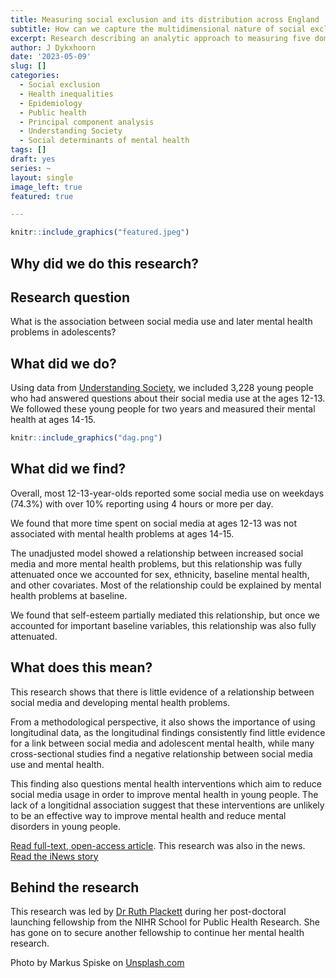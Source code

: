 ```yaml
---
title: Measuring social exclusion and its distribution across England
subtitle: How can we capture the multidimensional nature of social exclusion in quantitatiave research? 
excerpt: Research describing an analytic approach to measuring five domains of social exclusion using data from a UK household survey
author: J Dykxhoorn
date: '2023-05-09'
slug: []
categories:
  - Social exclusion
  - Health inequalities
  - Epidemiology
  - Public health
  - Principal component analysis
  - Understanding Society
  - Social determinants of mental health
tags: []
draft: yes
series: ~
layout: single
image_left: true
featured: true

---
```



```r
knitr::include_graphics("featured.jpeg")
```

## Why did we do this research?

## Research question
What is the association between social media use and later mental health problems in adolescents? 

## What did we do? 
Using data from [Understanding Society](https://www.understandingsociety.ac.uk/), we included 3,228 young people who had answered questions about their social media use at the ages 12-13. We followed these young people for two years and measured their mental health at ages 14-15. 


```r
knitr::include_graphics("dag.png")
```

## What did we find? 
Overall, most 12-13-year-olds reported some social media use on weekdays (74.3%) with over 10% reporting using 4 hours or more per day. 


We found that more time spent on social media at ages 12-13 was not associated with mental health problems at ages 14-15. 

The unadjusted model showed a relationship between increased social media and more mental health problems, but this relationship was fully attenuated once we accounted for sex, ethnicity, baseline mental health, and other covariates. Most of the relationship could be explained by mental health problems at baseline.

We found that self-esteem partially mediated this relationship, but once we accounted for important baseline variables, this relationship was also fully attenuated. 


## What does this mean?
This research shows that there is little evidence of a relationship between social media and developing mental health problems. 

From a methodological perspective, it also shows the importance of using longitudinal data, as the longitudinal findings consistently find little evidence for a link between social media and adolescent mental health, while many cross-sectional studies find a negative relationship between social media use and mental health.

This finding also questions mental health interventions which aim to reduce social media usage in order to improve mental health in young people. The lack of a longitidnal association suggest that these interventions are unlikely to be an effective way to improve mental health and reduce mental disorders in young people. 

[Read full-text, open-access article](https://www.jmir.org/2023/1/e43213). This research was also in the news. [Read the iNews story](https://inews.co.uk/news/science/social-media-not-bad-feared-teen-mental-health-study-2258605)

## Behind the research
This research was led by [Dr Ruth Plackett](https://www.ucl.ac.uk/epidemiology-health-care/ruth-plackett) during her post-doctoral launching fellowship from the NIHR School for Public Health Research. She has gone on to secure another fellowship to continue her mental health research. 


Photo by Markus Spiske on [Unsplash.com](https://unsplash.com/photos/QozzJpFZ2lg)
 




